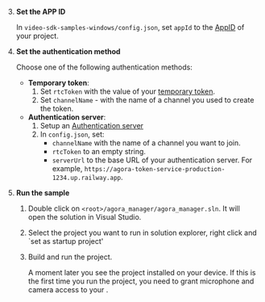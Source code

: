 
<PlatformWrapper platform="windows">

3. **Set the APP ID**

    In `video-sdk-samples-windows/config.json`, set `appId` to the [AppID](../reference/manage-agora-account?platform=android#get-the-app-id) of your project.

4. **Set the authentication method**

    Choose one of the following authentication methods:

    - **Temporary token**:
        1. Set `rtcToken`  with the value of your [temporary token](../reference/manage-agora-account#generate-a-temporary-token).
        1. Set `channelName` - with the name of a channel you used to create the token.
    - **Authentication server**:
        1. Setup an [Authentication server](../get-started/authentication-workflow?platform#create-and-run-a-token-server)
        1. In `config.json`, set:
           - `channelName` with the name of a channel you want to join.
           - `rtcToken` to an empty string.
           - `serverUrl` to the base URL of your authentication server. For example, `https://agora-token-service-production-1234.up.railway.app`.

5.  **Run the <Vpl k="NAME" /> sample**

    1. Double click on `<root>/agora_manager/agora_manager.sln`. It will open the solution in Visual Studio.
    
    1. Select the project you want to run in solution explorer, right click and `set as startup project'

    1. Build and run the project.

        A moment later you see the project installed on your device. If this is the first time you run the project, you need to grant microphone and camera access to your <Vpl k="CLIENT"/>.
            
</PlatformWrapper>